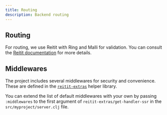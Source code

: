 ```yaml
---
title: Routing
description: Backend routing
---
```


## Routing

For routing, we use Reitit with Ring and Malli for validation. You can consult the [Reitit documentation](https://cljdoc.org/d/metosin/reitit/0.8.0/doc/basics/route-syntax) for more details.

## Middlewares

The project includes several middlewares for security and convenience. These are defined in the [`reitit-extras`](https://github.com/abogoyavlensky/reitit-extras/blob/3d3152a0d332a7dce973f91c65f4f6471b8953c5/src/reitit_extras/core.clj#L173-L203) helper library.

You can extend the list of default middlewares with your own by passing `:middlewares` to the first argument of `reitit-extras/get-handler-ssr` in the `src/myproject/server.clj` file.